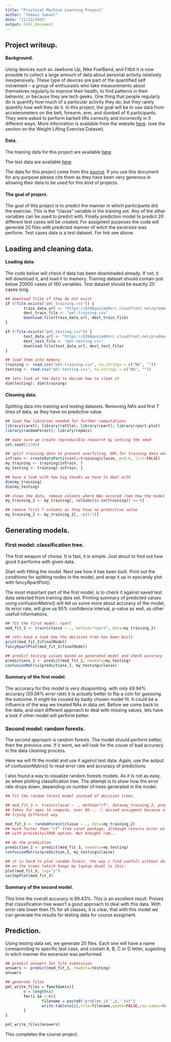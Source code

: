 ```yaml
---
title: "Practical Machine Learning Project"
author: "Tomasz Samsel"
date: "11/22/2015"
output: html_document
---
```

## Project writeup.

#### Background.
Using devices such as Jawbone Up, Nike FuelBand, and Fitbit it is now possible to collect a large amount of data about personal activity relatively inexpensively. These type of devices are part of the quantified self movement – a group of enthusiasts who take measurements about themselves regularly to improve their health, to find patterns in their behavior, or because they are tech geeks. One thing that people regularly do is quantify how much of a particular activity they do, but they rarely quantify how well they do it. In this project, the goal will be to use data from accelerometers on the belt, forearm, arm, and dumbell of 6 participants. They were asked to perform barbell lifts correctly and incorrectly in 5 different ways. More information is available from the website [here](http://groupware.les.inf.puc-rio.br/har). (see the section on the Weight Lifting Exercise Dataset).

#### Data.
The training data for this project are available [here](https://d396qusza40orc.cloudfront.net/predmachlearn/pml-training.csv)

The test data are available [here](https://d396qusza40orc.cloudfront.net/predmachlearn/pml-testing.csv)

The data for this project come from this [source](http://groupware.les.inf.puc-rio.br/har). If you use this document for any purpose please cite them as they have been very generous in allowing their data to be used for this kind of projects.

#### The goal of project.
The goal of this project is to predict the manner in which participants did the exercise. This is the "classe" variable in the training set. Any of the other variables can be used to predict with. Finally prediction model to predict 20 different test cases will be created. For assigment purposes the code will generate 20 files with predicted manner of witch the excersize was perform. Test cases data is a test dataset. For link see above.

## Loading and cleaning data.

#### Loading data.
The code below will check if data has been downloaded already. If not, it will download it, and load it to memory.
Training dataset should contain just below 20000 cases of 160 variables. Test dataset should be exactly 20 cases long.
```r
## download files if they do not exist 
if (!file.exists("pml_training.csv")) {
        train_data_url <- "https://d396qusza40orc.cloudfront.net/predmachlearn/pml-training.csv"
        dest_train_file <- "pml-training.csv"
        download.file(train_data_url, dest_train_file)
}

if (!file.exists("pml_testing.csv")) {
        test_data_url <- "https://d396qusza40orc.cloudfront.net/predmachlearn/pml-testing.csv"
        dest_test_file <- "pml-testing.csv"
        download.file(test_data_url, dest_test_file)
}

## load them into memory
training <- read.csv("pml-training.csv", na.strings = c("NA", ""))
testing <- read.csv("pml-testing.csv", na.strings = c("NA", ""))

## lets look at the data to decide how to clean it
dim(testing); dim(training)
```
#### Cleaning data.
Splitting data into training and testing datasets. Removing NA's and first 7 lines of data, as they have no predictive value. 
```r
## load few libraries needed for further computations
library(caret); library(rattle); library(rpart); library(rpart.plot)
library(randomForest); library(repmis)

## make sure we create reproducible reaserch by setting the seed
set.seed(12345)

## split training data to prevent overfiting, 60% for training data and 40% for testing
inTrain <- createDataPartition(y=training$classe, p=0.6, list=FALSE)
my_training <- training[inTrain, ]
my_testing <- training[-inTrain, ]

## have a look with how big chunks we have to deal with
dim(my_training)
dim(my_testing)

## clean the data, remove columns where NAs occured (see how the model will perform, if the accuracy of final model is to low, the different approach will have to be put in place, like filling NAs with meens, etc)
my_training_2 <- my_training[, colSums(is.na(training)) == 0]

## remove first 7 columns as they have no predictive value
my_training_2 <- my_training_2[, -c(1:7)]
```
## Generating models.

### First model: classification tree.
The first weapon of choise. It is fast, it is simple. Just about to find out how good it performs with given data.

Start with fitting the model. Next see how it has been built. Print out the conditions for splitting nodes in the model, and wrap it up in eyecandy plot with fancyRpartPlot().

The most important part of the first model, is to check it against saved test data selected from training data set. Printing summary of predicted values using confusionMatrix() will tell us some more about accuracy of the model, its error rate, will give us 95% confidence interval, p-value as well, as other usefull informations.
```r
## fit the first model: rpart
mod_fit_2 <- train(classe ~ ., method="rpart", data=my_training_2)

## lets have a look how the decision tree has been built
print(mod_fit_2$finalModel)
fancyRpartPlot(mod_fit_2$finalModel)

## predict testing values based on generated model and check accuracy
predictions_1 <- predict(mod_fit_2, newdata=my_testing)
confusionMatrix(predictions_1, my_testing$classe)
```
#### Summary of the first model.
The accuracy for this model is very disapointing. with only 49.94% accuracy (50.06% error rate) it is actually better to flip a coin for guessing the outcome. 
It might be coused by badly chosen model fit. It could be a influence of the way we treated NAs in data set. Before we come back to the data, and start different approach to deal with missing values, lets have a look if other model will perform better.

### Second model: random forests.
The second approach is random forests. The model should perform better, then the previous one. If it wont, we will look for the couse of bad accuracy in the data cleaning process.

Here we will fit the model and use it against test data. Again, use the autput of confusionMatrix() to read error rate and accuracy of predictions.

I also found a way to visualize random forests models. As it is not as easy, as when plotting classification tree. The attempt is to show how the error rate drops down, depending on number of trees generated in the model.
```r
## fit the random forest model instead of decision trees

## mod_fit_3 <- train(classe ~ ., method="rf", data=my_training_2, prox=TRUE, ntree=5)
## takes for ages to compute, over 8h... :\ missed assigment because of this..
## trying different way

mod_fit_3 <- randomForest(classe ~ ., data=my_training_2)
## much faster then "rf" from caret package, although returns error on my machine when used
## with proximity=TRUE option. Not enought ram...

## do the prediction 
prediction_2 <- predict(mod_fit_3, newdata=my_testing)
confusionMatrix(prediction_2, my_testing$classe)

## it is hard to plot random forest, the way i find usefull without doing proximity
## on the trees (which hangs my laptop dead) is this:
plot(mod_fit_3, log="y")
varImpPlot(mod_fit_3)
```

#### Summary of the second model.
This time the overall accuracy is 99.43%. This is an excellent result. Proves that classification tree wasn't a good approach to deal with this data. With error rate lower then 1% for all classes, it is clear, that with this model we can generate the results for testing data for course assigment.

## Prediction.

Using testing data set, we generate 20 files. Each one will have a name coresponding to specific test case, and contain A, B, C or D letter, sugesting in witch manner the excersize was performed.
```r
## predict answers for file submission
answers <- predict(mod_fit_3, newdata=testing)
answers

## generate files
pml_write_files = function(x){
        n = length(x)
        for(i in 1:n){
                filename = paste0("problem_id_",i,".txt")
                write.table(x[i],file=filename,quote=FALSE,row.names=FALSE,col.names=FALSE)
        }
}

pml_write_files(answers)
```

This completes the course project.
